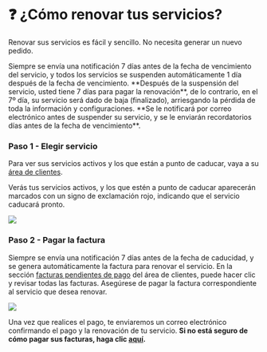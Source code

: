 # ❓ ¿Cómo renovar tus servicios?


Renovar sus servicios es fácil y sencillo. No necesita generar un nuevo pedido.

<Callout>
    Siempre se envía una notificación 7 días antes de la fecha de vencimiento del servicio, y todos los servicios se suspenden automáticamente 1 día después de la fecha de vencimiento. **Después de la suspensión del servicio, usted tiene 7 días para pagar la renovación**, de lo contrario, en el 7º día, su servicio será dado de baja (finalizado), arriesgando la pérdida de toda la información y configuraciones. **Se le notificará por correo electrónico antes de suspender su servicio, y se le enviarán recordatorios días antes de la fecha de vencimiento**.
</Callout>

<Steps>

### Paso 1 - Elegir servicio
Para ver sus servicios activos y los que están a punto de caducar, vaya a su [área de clientes](https://billing.vexyhost.com/clientarea.php).

Verás tus servicios activos, y los que estén a punto de caducar aparecerán marcados con un signo de exclamación rojo, indicando que el servicio caducará pronto.

![](https://i.imgur.com/S85fir8.png)

### Paso 2 - Pagar la factura

Siempre se envía una notificación 7 días antes de la fecha de caducidad, y se genera automáticamente la factura para renovar el servicio. En la sección [facturas pendientes de pago](https://billing.vexyhost.com/clientarea.php?action=invoices) del área de clientes, puede hacer clic y revisar todas las facturas. Asegúrese de pagar la factura correspondiente al servicio que desea renovar.

![](https://i.imgur.com/9KEB6SV.png)

</Steps>

Una vez que realices el pago, te enviaremos un correo electrónico confirmando el pago y la renovación de tu servicio. **Si no está seguro de cómo pagar sus facturas, haga clic [aquí](/payments-country).**
